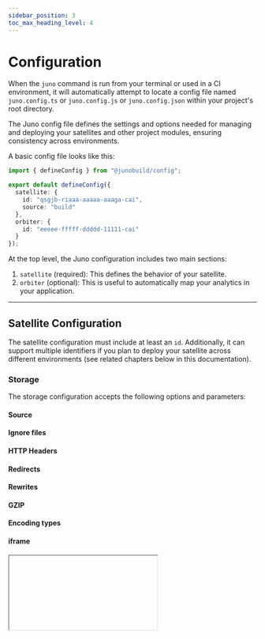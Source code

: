 ```yaml
---
sidebar_position: 3
toc_max_heading_level: 4
---
```


# Configuration

When the `juno` command is run from your terminal or used in a CI environment, it will automatically attempt to locate a config file named `juno.config.ts` or `juno.config.js` or `juno.config.json` within your project's root directory.

The Juno config file defines the settings and options needed for managing and deploying your satellites and other project modules, ensuring consistency across environments.

A basic config file looks like this:

```typescript
import { defineConfig } from "@junobuild/config";

export default defineConfig({
  satellite: {
    id: "qsgjb-riaaa-aaaaa-aaaga-cai",
    source: "build"
  },
  orbiter: {
    id: "eeeee-fffff-ddddd-11111-cai"
  }
});
```

At the top level, the Juno configuration includes two main sections:

1. `satellite` (required): This defines the behavior of your satellite.
2. `orbiter` (optional): This is useful to automatically map your analytics in your application.

---

## Satellite Configuration

The satellite configuration must include at least an `id`. Additionally, it can support multiple identifiers if you plan to deploy your satellite across different environments (see related chapters below in this documentation).

### Storage

The storage configuration accepts the following options and parameters:

#### Source


<Source />

#### Ignore files


<IgnoreFiles />

#### HTTP Headers


<HttpHeaders />

#### Redirects


<Redirects />

#### Rewrites


<Rewrites />

#### GZIP


<Gzip />

#### Encoding types


<Encoding />

#### iframe


<IFrame />

### Assertions


<Assertions />

---

## Intellisense

To enable intellisense in your IDE for TypeScript or JavaScript configurations, you will need to install the necessary types:

```bash
npm install @junobuild/config --save-dev
```

Afterwards, you can leverage your IDE's intellisense with jsdoc type hints:

```javascript title="juno.config.js"
/** @type {import('@junobuild/config').JunoConfig} */
export default {
  // ...
};
```

Alternatively, you can use the `defineConfig` helper which should provide intellisense without the need for jsdoc annotations:

```javascript title="juno.config.js"
import { defineConfig } from "@junobuild/config";

export default defineConfig({
  // ...
});
```

---

## Conditional Config

If the config needs to conditionally determine options based the `mode` being used, it can export a function instead:

```javascript title="juno.config.js"
import { defineConfig } from "@junobuild/config";

export default defineConfig(({ mode }) => ({
  satellite: {
    id: "aaaaa-bbbbb-ccccc-ddddd-cai",
    source: "dist",
    ...(mode === "production" && { iframe: true })
  }
}));
```

---

## Modes

By default, the CLI runs command for the `production` mode.

This means when running a `juno` command in your terminal, it will pass the mode `production` to read your configuration.

You can overwrite the default mode used for a command by passing the `--mode` option flag. For example, if you want to deploy your app for a `staging` mode:

```bash
juno deploy --mode staging
```

---

## Environments - Multiple satellites

You may wish to deploy or operate a similar project across various environments. For instance, deploying the same application on multiple satellites can be accomplished by utilizing [modes](#modes).

To accommodate different satellite IDs, you can use a [conditional config](#conditional-config):

```javascript title="juno.config.js"
import { defineConfig } from "@junobuild/config";

export default defineConfig(({ mode }) => ({
  satellite: {
    id:
      mode === "staging"
        ? "11111-22222-33333-44444-cai"
        : "aaaaa-bbbbb-ccccc-ddddd-cai",
    source: "dist"
  }
}));
```

Or explicitly list the IDs:

```javascript title="juno.config.js"
import { defineConfig } from "@junobuild/config";

export default defineConfig({
  satellite: {
    ids: {
      staging: "11111-22222-33333-44444-cai",
      production: "aaaaa-bbbbb-ccccc-ddddd-cai"
    },
    source: "dist"
  }
});
```

The latter method is also compatible with JSON configuration:

```json title="juno.config.json"
{
  "satellite": {
    "ids": {
      "staging": "11111-22222-33333-44444-cai",
      "production": "aaaaa-bbbbb-ccccc-ddddd-cai"
    },
    "source": "dist"
  }
}
```

Note that defining an `id` or at least a `production` entry in `ids` is mandatory.
